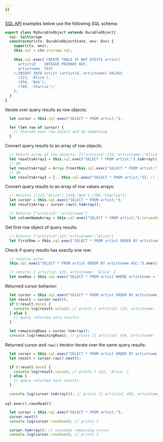 ```yaml
---
{}
---
```



[SQL API](/durable-objects/api/storage-api/#sqlexec) examples below use the following SQL schema:

```ts
export class MyDurableObject extends DurableObject{
  sql: SqlStorage
  constructor(ctx: DurableObjectState, env: Env) {
    super(ctx, env);
    this.sql = ctx.storage.sql;
    
    this.sql.exec(`CREATE TABLE IF NOT EXISTS artist( 
      artistid    INTEGER PRIMARY KEY, 
      artistname  TEXT
    );INSERT INTO artist (artistid, artistname) VALUES 
      (123, 'Alice'),
      (456, 'Bob'),
      (789, 'Charlie');`
    );
  }
}
```

Iterate over query results as row objects:
```ts
  let cursor = this.sql.exec("SELECT * FROM artist;");

  for (let row of cursor) {
    // Iterate over row object and do something
  }
```

Convert query results to an array of row objects:
```ts
  // Return array of row objects: [{"artistid":123,"artistname":"Alice"},{"artistid":456,"artistname":"Bob"},{"artistid":789,"artistname":"Charlie"}]
  let resultsArray1 = this.sql.exec("SELECT * FROM artist;").toArray();
  // OR
  let resultsArray2 = Array.from(this.sql.exec("SELECT * FROM artist;"));
  // OR
  let resultsArray3 = [...this.sql.exec("SELECT * FROM artist;")]; // JavaScript spread syntax
```

Convert query results to an array of row values arrays:
```ts
  // Returns [[123,"Alice"],[456,"Bob"],[789,"Charlie"]]
  let cursor = this.sql.exec("SELECT * FROM artist;");
  let resultsArray = cursor.raw().toArray();

  // Returns ["artistid","artistname"]
  let columnNameArray = this.sql.exec("SELECT * FROM artist;").columnNames.toArray();
```

Get first row object of query results:
```ts
  // Returns {"artistid":123,"artistname":"Alice"}
  let firstRow = this.sql.exec("SELECT * FROM artist ORDER BY artistname DESC;").toArray()[0];
```

Check if query results has exactly one row:
```ts
  // returns error
  this.sql.exec("SELECT * FROM artist ORDER BY artistname ASC;").one();

  // returns { artistid: 123, artistname: 'Alice' }
  let oneRow = this.sql.exec("SELECT * FROM artist WHERE artistname = ?;", "Alice").one()
```

Returned cursor behavior:
```ts
  let cursor = this.sql.exec("SELECT * FROM artist ORDER BY artistname ASC;");
  let result = cursor.next();
  if (!result.done) {
    console.log(result.value); // prints { artistid: 123, artistname: 'Alice' }
  } else {
    // query returned zero results
  }

  let remainingRows = cursor.toArray();
  console.log(remainingRows); // prints [{ artistid: 456, artistname: 'Bob' },{ artistid: 789, artistname: 'Charlie' }]
```

Returned cursor and `raw()` iterator iterate over the same query results:
```ts
  let cursor = this.sql.exec("SELECT * FROM artist ORDER BY artistname ASC;");
  let result = cursor.raw().next();

  if (!result.done) {
    console.log(result.value); // prints [ 123, 'Alice' ]
  } else {
    // query returned zero results
  }

  console.log(cursor.toArray()); // prints [{ artistid: 456, artistname: 'Bob' },{ artistid: 789, artistname: 'Charlie' }]
```

`sql.exec().rowsRead()`:
```ts
  let cursor = this.sql.exec("SELECT * FROM artist;");
  cursor.next()
  console.log(cursor.rowsRead); // prints 1

  cursor.toArray(); // consumes remaining cursor
  console.log(cursor.rowsRead); // prints 3
```

